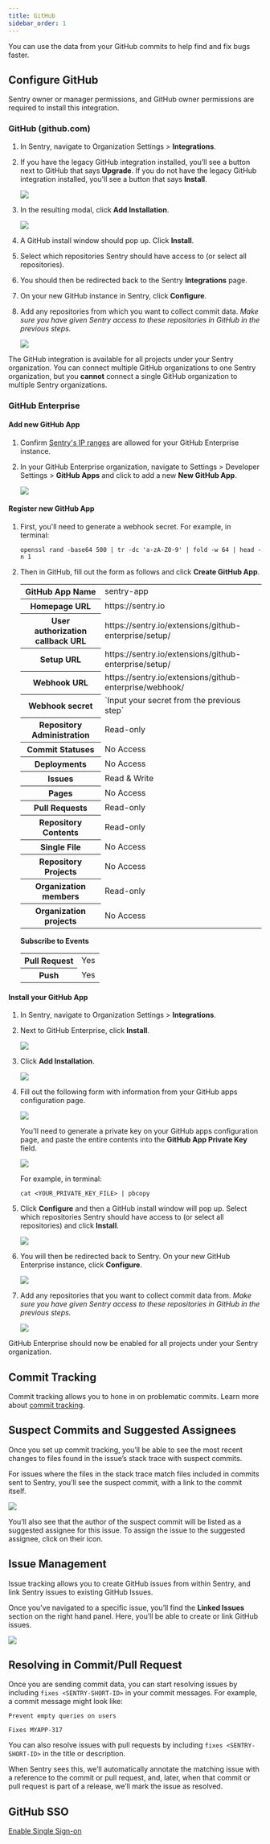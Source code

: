 ```yaml
---
title: GitHub
sidebar_order: 1
---
```


You can use the data from your GitHub commits to help find and fix bugs faster.

## Configure GitHub

<Alert title="Note" level="info">
Sentry owner or manager permissions, and GitHub owner permissions are required to install this integration.
</Alert>

### GitHub (github.com)

1. In Sentry, navigate to Organization Settings > **Integrations**.
2. If you have the legacy GitHub integration installed, you’ll see a button next to GitHub that says **Upgrade**. If you do not have the legacy GitHub integration installed, you'll see a button that says **Install**.

    ![](github-global-install.png)

3. In the resulting modal, click **Add Installation**.

    ![](github-global-add-installation.png)

4. A GitHub install window should pop up. Click **Install**.
5. Select which repositories Sentry should have access to (or select all repositories).
6. You should then be redirected back to the Sentry **Integrations** page.
7. On your new GitHub instance in Sentry, click **Configure**.
8. Add any repositories from which you want to collect commit data. _Make sure you have given Sentry access to these repositories in GitHub in the previous steps._

    ![](github-global-add-repo.png)

The GitHub integration is available for all projects under your Sentry organization. You can connect multiple GitHub organizations to one Sentry organization, but you **cannot** connect a single GitHub organization to multiple Sentry organizations.

### GitHub Enterprise

#### Add new GitHub App

1. Confirm [Sentry's IP ranges](/meta/ip-ranges/) are allowed for your GitHub Enterprise instance.
2. In your GitHub Enterprise organization, navigate to Settings > Developer Settings > **GitHub Apps** and click to add a new **New GitHub App**.

    ![](github-e-new-app.png)

#### Register new GitHub App

1. First, you'll need to generate a webhook secret. For example, in terminal:

    ```
    openssl rand -base64 500 | tr -dc 'a-zA-Z0-9' | fold -w 64 | head -n 1
    ```

2. Then in GitHub, fill out the form as follows and click **Create GitHub App**.

    <table>
    <tr><th>GitHub App Name                 </th><td>sentry-app        </td></tr>
    <tr><th>Homepage URL                    </th><td>https://sentry.io </td></tr>
    <tr><th>User authorization callback URL </th><td>https://sentry.io/extensions/github-enterprise/setup/ </td></tr>
    <tr><th>Setup URL                       </th><td>https://sentry.io/extensions/github-enterprise/setup/ </td></tr>
    <tr><th>Webhook URL                     </th><td>https://sentry.io/extensions/github-enterprise/webhook/ </td></tr>
    <tr><th>Webhook secret                  </th><td>`Input your secret from the previous step` </td></tr>
    <tr><th>Repository Administration </th><td>Read-only    </td></tr>
    <tr><th>Commit Statuses           </th><td>No Access    </td></tr>
    <tr><th>Deployments               </th><td>No Access    </td></tr>
    <tr><th>Issues                    </th><td>Read & Write </td></tr>
    <tr><th>Pages                     </th><td>No Access    </td></tr>
    <tr><th>Pull Requests             </th><td>Read-only    </td></tr>
    <tr><th>Repository Contents       </th><td>Read-only    </td></tr>
    <tr><th>Single File               </th><td>No Access    </td></tr>
    <tr><th>Repository Projects       </th><td>No Access    </td></tr>
    <tr><th>Organization members      </th><td>Read-only    </td></tr>
    <tr><th>Organization projects     </th><td>No Access    </td></tr>
    </table>

    **Subscribe to Events**

    <table>
    <tr><th>Pull Request        </th><td>Yes </td></tr>
    <tr><th>Push                </th><td>Yes </td></tr>
    </table>

#### Install your GitHub App

1. In Sentry, navigate to Organization Settings > **Integrations**.
2. Next to GitHub Enterprise, click **Install**.

    ![](github-e-install.png)

3. Click **Add Installation**.

    ![](github-e-add-installation.png)

4. Fill out the following form with information from your GitHub apps configuration page.

    ![](github-e-form.png)

    You'll need to generate a private key on your GitHub apps configuration page, and paste the entire contents into the **GitHub App Private Key** field.

    ![](github-e-generate-private-key.png)

    For example, in terminal:

    ```
    cat <YOUR_PRIVATE_KEY_FILE> | pbcopy
    ```

5. Click **Configure** and then a GitHub install window will pop up. Select which repositories Sentry should have access to (or select all repositories) and click **Install**.

    ![](github-e-repo-access.png)

6. You will then be redirected back to Sentry. On your new GitHub Enterprise instance, click **Configure**.

    ![](github-e-configure.png)

7. Add any repositories that you want to collect commit data from. _Make sure you have given Sentry access to these repositories in GitHub in the previous steps._

    ![](github-e-add-repo.png)

GitHub Enterprise should now be enabled for all projects under your Sentry organization.


## Commit Tracking

Commit tracking allows you to hone in on problematic commits. Learn more about [commit tracking](/workflow/releases/#link-repository).

## Suspect Commits and Suggested Assignees

Once you set up commit tracking, you’ll be able to see the most recent changes to files found in the issue’s stack trace with suspect commits.

For issues where the files in the stack trace match files included in commits sent to Sentry, you’ll see the suspect commit, with a link to the commit itself.

![](github-global-suspect-commits.png)

You’ll also see that the author of the suspect commit will be listed as a suggested assignee for this issue. To assign the issue to the suggested assignee, click on their icon.

## Issue Management

Issue tracking allows you to create GitHub issues from within Sentry, and link Sentry issues to existing GitHub Issues.

Once you’ve navigated to a specific issue, you’ll find the **Linked Issues** section on the right hand panel. Here, you’ll be able to create or link GitHub issues.

![](github-global-link-issue.png)

## Resolving in Commit/Pull Request

Once you are sending commit data, you can start resolving issues by including `fixes <SENTRY-SHORT-ID>` in your commit messages. For example, a commit message might look like:

```
Prevent empty queries on users

Fixes MYAPP-317
```

You can also resolve issues with pull requests by including `fixes <SENTRY-SHORT-ID>` in the title or description.

When Sentry sees this, we’ll automatically annotate the matching issue with a reference to the commit or pull request, and, later, when that commit or pull request is part of a release, we’ll mark the issue as resolved.

## GitHub SSO

[Enable Single Sign-on](/accounts/sso/)
